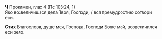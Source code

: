 **Ч** Прокимен, глас 4 (Пс 103:24, 1)  
Яко возвеличишася дела Твоя, Господи, / вся премудростию сотвори еси.

**Стих** Благослови, душе моя, Господа, Господи Боже мой, возвеличился еси зело.

